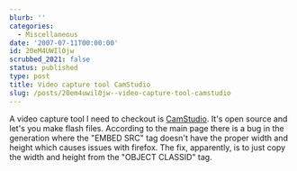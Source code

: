 ```yaml
---
blurb: ''
categories:
  - Miscellaneous
date: '2007-07-11T00:00:00'
id: 20eM4UWIl0jw
scrubbed_2021: false
status: published
type: post
title: Video capture tool CamStudio
slug: /posts/20em4uwil0jw--video-capture-tool-camstudio
---
```


A video capture tool I need to checkout is
[CamStudio](http://www.camstudio.org/). It's open source and let's
you make flash files. According to the main page there is a bug in
the generation where the "EMBED SRC" tag doesn't have the proper
width and height which causes issues with firefox. The fix,
apparently, is to just copy the width and height from the "OBJECT
CLASSID" tag.
